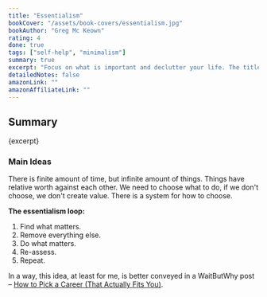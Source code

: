 ```yaml
---
title: "Essentialism"
bookCover: "/assets/book-covers/essentialism.jpg"
bookAuthor: "Greg Mc Keown"
rating: 4
done: true
tags: ["self-help", "minimalism"]
summary: true
excerpt: "Focus on what is important and declutter your life. The title summarizes this book almost perfectly. Basically declutter your life from things you don't need, focusing on what you want to have in your life. And try to reduce the amount of things that you want to a minimum, because it will make you overall happier. Decluttering is good."
detailedNotes: false
amazonLink: ""
amazonAffiliateLink: ""
---
```


## Summary

<p>{excerpt}</p>

### Main Ideas

There is finite amount of time, but infinite amount of things. Things have relative worth against each other. We need to choose what to do, if we don't choose, we don't create value. There is a system for how to choose.

**The essentialism loop:** 
1. Find what matters. 
2. Remove everything else.
3. Do what matters.
4. Re-assess.
5. Repeat.

In a way, this idea, at least for me, is better conveyed in a WaitButWhy post – [How to Pick a Career (That Actually Fits You)](https://waitbutwhy.com/2018/04/picking-career.html).

